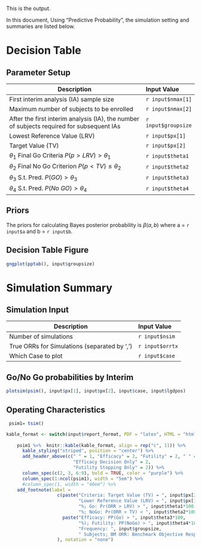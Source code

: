 #

This is the output. 

In this document, Using "Predictive Probability", the simulation setting and
summaries are listed below.


# Decision Table 
## Parameter Setup 

 |Description                        | Input Value|
 |-----------------------------------|:-----| 
 |First interim analysis (IA) sample size   |  `r input$nmax[1]`
 |Maximum number of subjects to be enrolled | `r input$nmax[2]`
 |After the first interim analysis (IA), the number of subjects required for subsequent IAs | `r input$groupsize`
 | Lowest Reference Value (LRV) | `r input$px[1]`
 | Target Value (TV) | `r input$px[2]`
 | $\theta_1$ Final Go Criteria $P(p > LRV)>\theta_1$| `r input$theta1`|
 | $\theta_2$ Final No Go Criterion $P(p< TV)\leq \theta_2$| `r input$theta2`|
 | $\theta_3$ S.t. Pred. $P(GO)>\theta_3$| `r input$theta3`|
 | $\theta_4$ S.t. Pred. $P(No~GO)>\theta_4$| `r input$theta4`|
 

## Priors

The priors for calculating Bayes posterior probability is $\beta(a, b)$ where 
a =  `r input$a` and b =  `r input$b`.
 

## Decision Table Figure 

```r
gngplot(pptab(), input$groupsize)
```

# Simulation Summary 

## Simulation Input 

  | Description                      | Input Value|
  |----------------------------------|:-----------|
  | Number of simulations            | `r input$nsim`|
  | True ORRs for Simulations (separated by ',')| `r input$orrtx`|
  | Which Case to plot               | `r input$case` |
  
  
## Go/No Go probabilities by Interim 
```r
plotsim(psim(), input$px[1], input$px[2], input$case, input$lgdpos)

```

## Operating Characteristics 
```r
 psim1= tsim()

kable_format <- switch(input$report_format, PDF = "latex", HTML = "html", WORD = "simple")
    
    psim1 %>%  knitr::kable(kable_format, align = rep("c", 11)) %>% 
      kable_styling("striped", position = "center") %>%
      add_header_above(c(" " = 1, "Efficacy" = 2, "Futility" = 2, " " = 2,
                         "Efficacy Decision Only" = 2,
                         "Futility Stopping Only" = 2)) %>% 
      column_spec(c(2, 3, 6:9), bold = TRUE, color = "purple") %>%
      column_spec(1:ncol(psim1), width = "5em") %>%
      #column_spec(1, width = "40em") %>%
    add_footnote(label =
                   c(paste("Criteria: Target Value (TV) = ", input$px[2]*100, "%; ", 
                           "Lower Reference Value (LRV) = ", input$px[1]*100,
                           "%; Go: Pr(ORR > LRV) > ", input$theta1*100,
                           "%; NoGo: Pr(ORR > TV) < ", input$theta2*100, "%;", sep = ""),
                     paste("Efficacy: PP(Go) > ", input$theta3*100,
                           "%); Futility: PP(NoGo) > ", input$theta4*100, "%); ", 
                           "Frequency: ", input$groupsize,
                           " Subjects; BM ORR: Benchmark Objective Response Rate.", sep = "")
                   ), notation = "none")
```

  

